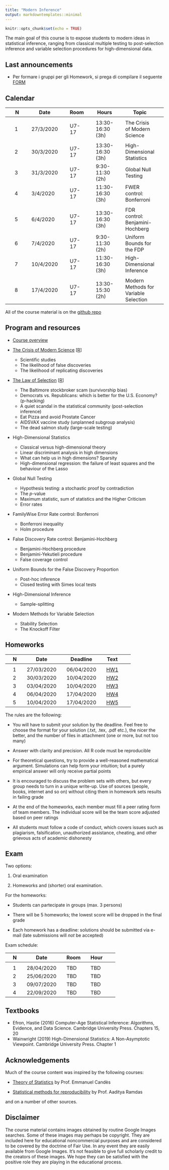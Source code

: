 ```yaml
---
title: "Modern Inference"
output: markdowntemplates::minimal
---
```


```r
knitr::opts_chunk$set(echo = TRUE)
```


The main goal of this course is to expose students to modern ideas in statistical inference, ranging from classical multiple testing to post-selection inference and variable selection procedures for high-dimensional data. 



## Last announcements

* Per formare i gruppi per gli Homework, si prega di compilare il seguente [FORM](https://docs.google.com/forms/d/e/1FAIpQLSftmyHrsyr9fkBnWjg2L-QFodD2X5BZL1qyOFYeUD3ZDv727Q/viewform?usp=sf_link) 

## Calendar

|| N || Date || Room || Hours || Topic || 
|-|-|-|-|-|-|-|-|-|-|-|
||  || ||  ||  || ||
|| 1 || 27/3/2020 || U7-17 || 13:30-16:30 (3h) || The Crisis of Modern Science  ||
||  || ||  ||  || ||
|| 2 || 30/3/2020 || U7-17 || 13:30-16:30 (3h) || High-Dimensional Statistics ||
|| 3 || 31/3/2020 || U7-17 || 9:30-11:30 (2h) || Global Null Testing ||
|| 4 || 3/4/2020 || U7-17 || 11:30-16:30 (3h) || FWER control: Bonferroni ||
||  || ||  ||  || ||
|| 5 || 6/4/2020 || U7-17 || 13:30-16:30 (3h) || FDR control: Benjamini-Hochberg ||
|| 6 || 7/4/2020 || U7-17 || 9:30-11:30 (2h) ||  Uniform Bounds for the FDP  ||
|| 7 || 10/4/2020 || U7-17 || 11:30-16:30 (3h) || High-Dimensional Inference  ||
||  || ||  ||  || ||
|| 8 || 17/4/2020 || U7-17 || 13:30-15:30 (2h) || Modern Methods for Variable Selection ||

All of the course material is on the 
[github repo](https://github.com/aldosolari/MI)


## Program and resources

* [Course overview](docs/slides/0_intro.pdf)

* [The Crisis of Modern Science](docs/slides/1_crisis.pdf) [[R](docs/code/1_crisis.R)]
    - Scientific studies
    - The likelihood of false discoveries
    - The likelihood of replicating discoveries

* [The Law of Selection](docs/slides/2_lawsel.pdf)  [[R](docs/code/2_lawsel.R)]
    - The Baltimore stockbroker scam (survivorship bias)
    - Democrats vs. Republicans: which is better for the U.S.
Economy? (p-hacking)
    - A quiet scandal in the statistical community (post-selection
inference)
    - Eat Pizza and avoid Prostate Cancer
    - AIDSVAX vaccine study (unplanned subgroup analysis)
    - The dead salmon study (large-scale testing)
    
* High-Dimensional Statistics 
    - Classical versus high-dimensional theory
    - Linear discriminant analysis in high dimensions
    - What can help us in high dimensions? Sparsity
    - High-dimensional regression: the failure of least squares and the behaviour of the Lasso

* Global Null Testing
    - Hypothesis testing: a stochastic proof by contradiction
    - The $p$-value
    - Maximum statistic, sum of statistics and the Higher Criticism
    - Error rates

* FamilyWise Error Rate control: Bonferroni
    - Bonferroni inequality
    - Holm procedure

* False Discovery Rate control: Benjamini-Hochberg
    - Benjamini-Hochberg procedure 
    - Benjamini-Yekutieli procedure
    - False coverage control
    
* Uniform Bounds for the False Discovery Proportion 
    - Post-hoc inference
    - Closed testing with Simes local tests

* High-Dimensional Inference
    - Sample-splitting

* Modern Methods for Variable Selection
    - Stability Selection
    - The Knockoff Filter


## Homeworks

|| N || Date || Deadline || Text ||
|-|-|-|-|-|-|-|-|-|-|
||  || ||  ||  || ||
|| 1 || 27/03/2020 || 06/04/2020 || [HW1](docs/hw/hw1.pdf) ||
|| 2 || 30/03/2020 || 10/04/2020 || [HW2]() ||
|| 3 || 03/04/2020 || 10/04/2020 || [HW3]() ||
|| 4 || 06/04/2020 || 17/04/2020 || [HW4]() ||
|| 5 || 10/04/2020 || 17/04/2020 || [HW5]() ||

The rules are the following:

* You will have to submit your solution by the deadline. Feel free to choose the format for your solution (.txt, .tex, .pdf etc.), the nicer the better, and the number of files in attachment (one or more, but not too many)

* Answer with clarity and precision. All R code must be reproducible

* For theoretical questions, try to provide a well-reasoned mathematical argument. Simulations can help form your intuition; but a purely empirical answer will only receive partial points

* It is encouraged to discuss the problem sets with others, but every group needs to turn in a unique write-up. Use of sources (people, books, internet and so on) without citing them in homework sets results in failing grade

* At the end of the homeworks, each member must fill a peer rating form of team members. The individual score will be the team score adjusted based on peer ratings

* All students must follow a code of conduct, which covers issues such as plagiarism, falsification, unauthorized assistance, cheating, and other grievous acts of academic dishonesty



## Exam

Two options: 

1. Oral examination 

2. Homeworks and (shorter) oral examination.  

For the homeworks:

  * Students can partecipate in groups (max. 3 persons)  
  
  * There will be 5 homeworks; the lowest score will be dropped in the final grade
  
  * Each homework has a deadline: solutions should be submitted via e-mail (late submissions will *not* be accepted)

 <!-- For attending students, the oral examination may be replaced by a written examination (only for the first two exam sessions). -->

Exam schedule:

|| N || Date || Room || Hour ||
|-|-|-|-|-|-|-|-|-|-|
||  || ||  ||  || ||
|| 1 || 28/04/2020 || TBD || TBD ||
|| 2 || 25/06/2020 || TBD || TBD ||
|| 3 || 09/07/2020 || TBD || TBD ||
|| 4 || 22/09/2020 || TBD || TBD ||

## Textbooks

* Efron, Hastie (2016) Computer-Age Statistical Inference: Algorithms, Evidence, and Data Science. Cambridge University Press. Chapters 15, 20 
* Wainwright (2019) High-Dimensional Statistics: A Non-Asymptotic Viewpoint. Cambridge University Press. Chapter 1

## Acknowledgements 

Much of the course content was inspired by the following courses:

* [Theory of Statistics](https://statweb.stanford.edu/~candes/teaching/stats300c/) by Prof. Emmanuel Candès

* [Statistical methods for reproducibility](https://www.stat.cmu.edu/~aramdas/reproducibility19/r19.html) by Prof. Aaditya Ramdas

and on a number of other sources.


## Disclaimer

The course material contains images obtained by routine Google Images searches. Some of these images may perhaps be copyright. They are included here for
educational noncommercial purposes and are considered to be covered by the doctrine
of Fair Use. In any event they are easily available from Google Images. It's not
feasible to give full scholarly credit to the creators of these images. We hope they can
be satisfied with the positive role they are playing in the educational process.
